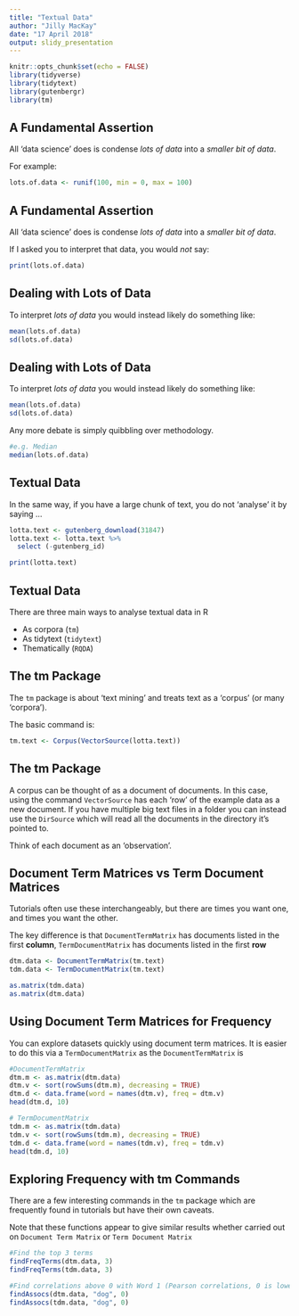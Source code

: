 ```yaml
---
title: "Textual Data"
author: "Jilly MacKay"
date: "17 April 2018"
output: slidy_presentation
---
```


```r
knitr::opts_chunk$set(echo = FALSE)
library(tidyverse)
library(tidytext)
library(gutenbergr)
library(tm)
```

## A Fundamental Assertion

All 'data science' does is condense *lots of data* into a *smaller bit of data*. 


For example:
```r
lots.of.data <- runif(100, min = 0, max = 100)
```

## A Fundamental Assertion

All 'data science' does is condense *lots of data* into a *smaller bit of data*. 


If I asked you to interpret that data, you would *not* say:

```r
print(lots.of.data)
```


## Dealing with Lots of Data

To interpret *lots of data* you would instead likely do something like:

```r
mean(lots.of.data)
sd(lots.of.data)

```



## Dealing with Lots of Data

To interpret *lots of data* you would instead likely do something like:

```r
mean(lots.of.data)
sd(lots.of.data)

```

Any more debate is simply quibbling over methodology. 

```r
#e.g. Median
median(lots.of.data)


```


## Textual Data

In the same way, if you have a large chunk of text, you do not 'analyse' it by saying ...

```r
lotta.text <- gutenberg_download(31847)
lotta.text <- lotta.text %>%
  select (-gutenberg_id)

```

```r
print(lotta.text)
```


## Textual Data
There are three main ways to analyse textual data in R

* As corpora (`tm`)
* As tidytext (`tidytext`)
* Thematically (`RQDA`)

## The tm Package
The `tm` package is about 'text mining' and treats text as a 'corpus' (or many 'corpora').

The basic command is:
```r
tm.text <- Corpus(VectorSource(lotta.text))
```


## The tm Package
A corpus can be thought of as a document of documents. In this case, using the command `VectorSource` has each 'row' of the example data as a new document. If you have multiple big text files in a folder you can instead use the `DirSource` which will read all the documents in the directory it's pointed to. 

Think of each document as an 'observation'. 


## Document Term Matrices vs Term Document Matrices
Tutorials often use these interchangeably, but there are times you want one, and times you want the other.

The key difference is that `DocumentTermMatrix` has documents listed in the first **column**, `TermDocumentMatrix` has documents listed in the first **row**
```r
dtm.data <- DocumentTermMatrix(tm.text)
tdm.data <- TermDocumentMatrix(tm.text)

as.matrix(tdm.data)
as.matrix(dtm.data)

```

## Using Document Term Matrices for Frequency
You can explore datasets quickly using document term matrices. It is easier to do this via a `TermDocumentMatrix` as the `DocumentTermMatrix` is 
```r
#DocumentTermMatrix
dtm.m <- as.matrix(dtm.data)
dtm.v <- sort(rowSums(dtm.m), decreasing = TRUE)
dtm.d <- data.frame(word = names(dtm.v), freq = dtm.v)
head(dtm.d, 10)

# TermDocumentMatrix
tdm.m <- as.matrix(tdm.data)
tdm.v <- sort(rowSums(tdm.m), decreasing = TRUE)
tdm.d <- data.frame(word = names(tdm.v), freq = tdm.v)
head(tdm.d, 10)

```

## Exploring Frequency with tm Commands
There are a few interesting commands in the `tm` package which are frequently found in tutorials but have their own caveats. 

Note that these functions appear to give similar results whether carried out on `Document Term Matrix` or `Term Document Matrix`

```r
#Find the top 3 terms
findFreqTerms(dtm.data, 3)
findFreqTerms(tdm.data, 3)

#Find correlations above 0 with Word 1 (Pearson correlations, 0 is lower limit)
findAssocs(dtm.data, "dog", 0)
findAssocs(tdm.data, "dog", 0)
```

